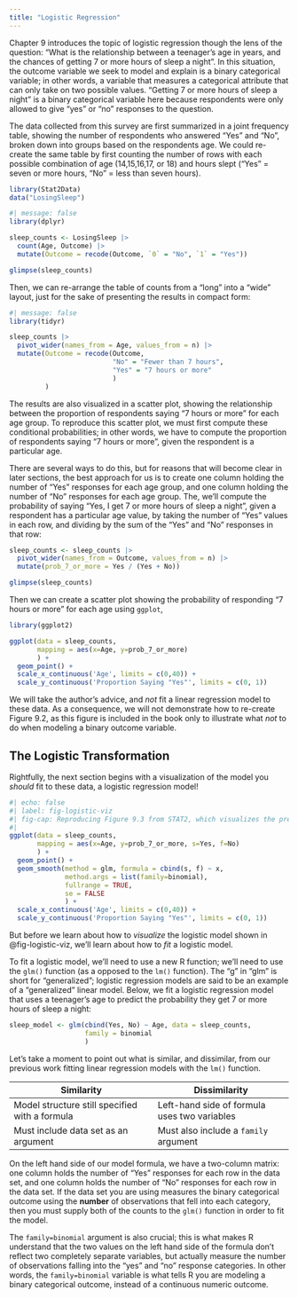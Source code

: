 ```yaml
---
title: "Logistic Regression"
---
```


Chapter 9 introduces the topic of logistic regression though the lens of the question: "What is the relationship between a teenager's age in years, and the chances of getting 7 or more hours of sleep a night". In this situation, the outcome variable we seek to model and explain is a binary categorical variable; in other words, a variable that measures a categorical attribute that can only take on two possible values. "Getting 7 or more hours of sleep a night" is a binary categorical variable here because respondents were only allowed to give "yes" or "no" responses to the question.

The data collected from this survey are first summarized in a joint frequency table, showing the number of respondents who answered "Yes" and "No", broken down into groups based on the respondents age. We could re-create the same table by first counting the number of rows with each possible combination of age (14,15,16,17, or 18) and hours slept ("Yes" = seven or more hours, "No" = less than seven hours).

```r
library(Stat2Data)
data("LosingSleep")
```

```r
#| message: false
library(dplyr)

sleep_counts <- LosingSleep |>
  count(Age, Outcome) |>
  mutate(Outcome = recode(Outcome, `0` = "No", `1` = "Yes"))

glimpse(sleep_counts)
```

Then, we can re-arrange the table of counts from a "long" into a "wide" layout, just for the sake of presenting the results in compact form:

```r
#| message: false
library(tidyr)

sleep_counts |>
  pivot_wider(names_from = Age, values_from = n) |>
  mutate(Outcome = recode(Outcome,
                          "No" = "Fewer than 7 hours",
                          "Yes" = "7 hours or more"
                          )
         )
```

The results are also visualized in a scatter plot, showing the relationship between the proportion of respondents saying "7 hours or more" for each age group. To reproduce this scatter plot, we must first compute these conditional probabilities; in other words, we have to compute the proportion of respondents saying "7 hours or more", given the respondent is a particular age.

There are several ways to do this, but for reasons that will become clear in later sections, the best approach for us is to create one column holding the number of "Yes" responses for each age group, and one column holding the number of "No" responses for each age group. The, we'll compute the probability of saying "Yes, I get 7 or more hours of sleep a night", given a respondent has a particular age value, by taking the number of "Yes" values in each row, and dividing by the sum of the "Yes" and "No" responses in that row:

```r
sleep_counts <- sleep_counts |>
  pivot_wider(names_from = Outcome, values_from = n) |>
  mutate(prob_7_or_more = Yes / (Yes + No))

glimpse(sleep_counts)
```

Then we can create a scatter plot showing the probability of responding "7 hours or more" for each age using `ggplot`,

```r
library(ggplot2)

ggplot(data = sleep_counts,
       mapping = aes(x=Age, y=prob_7_or_more)
       ) +
  geom_point() +
  scale_x_continuous('Age', limits = c(0,40)) +
  scale_y_continuous('Proportion Saying "Yes"', limits = c(0, 1))
```

We will take the author's advice, and *not* fit a linear regression model to these data. As a consequence, we will not demonstrate how to re-create Figure 9.2, as this figure is included in the book only to illustrate what *not* to do when modeling a binary outcome variable.

## The Logistic Transformation

Rightfully, the next section begins with a visualization of the model you *should* fit to these data, a logistic regression model!

```r
#| echo: false
#| label: fig-logistic-viz
#| fig-cap: Reproducing Figure 9.3 from STAT2, which visualizes the predicted probability of sleeping 7 or more hours a night, given a teenager's age, based on a logistic regression model.
#| 
ggplot(data = sleep_counts,
       mapping = aes(x=Age, y=prob_7_or_more, s=Yes, f=No)
       ) +
  geom_point() +
  geom_smooth(method = glm, formula = cbind(s, f) ~ x,
              method.args = list(family=binomial),
              fullrange = TRUE,
              se = FALSE
              ) +
  scale_x_continuous('Age', limits = c(0,40)) +
  scale_y_continuous('Proportion Saying "Yes"', limits = c(0, 1))
```

But before we learn about how to *visualize* the logistic model shown in @fig-logistic-viz, we'll learn about how to *fit* a logistic model.

To fit a logistic model, we'll need to use a new R function; we'll need to use the `glm()` function (as a opposed to the `lm()` function). The "g" in "glm" is short for "generalized"; logistic regression models are said to be an example of a "generalized" linear model. Below, we fit a logistic regression model that uses a teenager's age to predict the probability they get 7 or more hours of sleep a night:

```r
sleep_model <- glm(cbind(Yes, No) ~ Age, data = sleep_counts,
                   family = binomial
                   )
```

Let's take a moment to point out what is similar, and dissimilar, from our previous work fitting linear regression models with the `lm()` function.

|                  Similarity                    |                    Dissimilarity             |
|------------------------------------------------|----------------------------------------------|
| Model structure still specified with a formula | Left-hand side of formula uses two variables |
| Must include data set as an argument           | Must also include a `family` argument        |

On the left hand side of our model formula, we have a two-column matrix: one column holds the number of "Yes" responses for each row in the data set, and one column holds the number of "No" responses for each row in the data set. If the data set you are using measures the binary categorical outcome using the **number** of observations that fell into each category, then you must supply both of the counts to the `glm()` function in order to fit the model.

The `family=binomial` argument is also crucial; this is what makes R understand that the two values on the left hand side of the formula don't reflect two completely separate variables, but actually measure the number of observations falling into the "yes" and "no" response categories. In other words, the `family=binomial` variable is what tells R you are modeling a binary categorical outcome, instead of a continuous numeric outcome.

